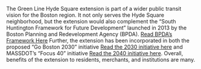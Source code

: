 The Green Line Hyde Square extension is part of a wider public transit vision for the Boston region. It not only serves the Hyde Square neighborhood,
but the extension would also complement the “South Huntington Framework for Future Development” launched in 2013 by the Boston Planning and Redevelopment Agency (BPDA).
[Read BPDA’s Framework Here](http://www.bostonplans.org/getattachment/ab568032-681d-49e4-9c25-c68d6078a1b1) Further, the extension has been incorporated in both
the proposed “Go Boston 2030” initiative [Read the 2030 initiative here](https://www.boston.gov/sites/default/files/file/document_files/2017/03/go_boston_2030_-_7_projects_and_policies_spreads_1.pdf)
and MASSDOT’s “Focus 40” initiative [Read the 2040 initiative here](https://static1.squarespace.com/static/57757a3cff7c50f318d8aae0/t/5c904501f9619a6b93cd1ee0/1552958737005/05-Programs.pdf).
Overall, benefits of the extension to residents, merchants, and institutions are many.
